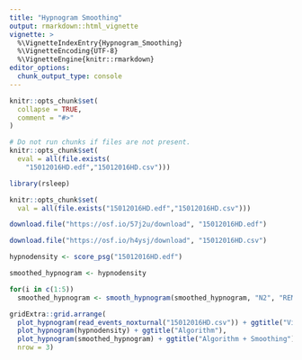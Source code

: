 ```yaml
---
title: "Hypnogram Smoothing"
output: rmarkdown::html_vignette
vignette: >
  %\VignetteIndexEntry{Hypnogram_Smoothing}
  %\VignetteEncoding{UTF-8}
  %\VignetteEngine{knitr::rmarkdown}
editor_options: 
  chunk_output_type: console
---
```


```r
knitr::opts_chunk$set(
  collapse = TRUE,
  comment = "#>"
)

# Do not run chunks if files are not present.
knitr::opts_chunk$set(
  eval = all(file.exists(
    "15012016HD.edf","15012016HD.csv")))
```

```r
library(rsleep)

knitr::opts_chunk$set(
  val = all(file.exists("15012016HD.edf","15012016HD.csv")))
```

```r
download.file("https://osf.io/57j2u/download", "15012016HD.edf")
```

```r
download.file("https://osf.io/h4ysj/download", "15012016HD.csv")
```

```r
hypnodensity <- score_psg("15012016HD.edf")
```

```r
smoothed_hypnogram <- hypnodensity

for(i in c(1:5)) 
  smoothed_hypnogram <- smooth_hypnogram(smoothed_hypnogram, "N2", "REM",i)
```

```r
gridExtra::grid.arrange(
  plot_hypnogram(read_events_noxturnal("15012016HD.csv")) + ggtitle("Visual"),
  plot_hypnogram(hypnodensity) + ggtitle("Algorithm"),
  plot_hypnogram(smoothed_hypnogram) + ggtitle("Algorithm + Smoothing"),
  nrow = 3)
```

